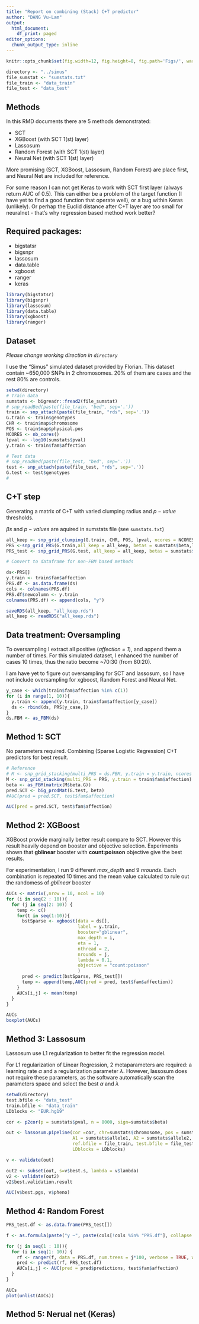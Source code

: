 ```yaml
---
title: "Report on combining (Stack) C+T predictor"
author: "DANG Vu-Lam"
output:
  html_document:
    df_print: paged
editor_options: 
  chunk_output_type: inline
---
```


```r
knitr::opts_chunk$set(fig.width=12, fig.height=8, fig.path='Figs/', warning = FALSE)

directory <- "../simus"
file_sumstat <- "sumstats.txt"
file_train <- "data_train"
file_test <- "data_test"
```

## Methods

In this RMD documents there are 5 methods demonstrated:

- SCT
- XGBoost (with SCT 1\hat(st) layer)
- Lassosum
- Random Forest (with SCT 1\hat(st) layer)
- Neural Net (with SCT 1\hat(st) layer)

More promising (SCT, XGBoost, Lassosum, Random Forest) are place first, and Neural Net are included for reference.

For some reason I can not get Keras to work with SCT first layer (always return AUC of 0.5). This can either be a problem of the target function (I have yet to find a good function that operate well), or a bug within Keras (unlikely). Or perhap the Euclid distance after C+T layer are too small for neuralnet - that's why regression based method work better?

## Required packages:

- bigstatsr
- bigsnpr
- lassosum
- data.table
- xgboost
- ranger
- keras

```r
library(bigstatsr)
library(bigsnpr)
library(lassosum)
library(data.table)
library(xgboost)
library(ranger)
```

## Dataset

*Please change working direction in `directory`*

I use the "Simus" simulated dataset provided by Florian. This dataset contain ~650,000 SNPs in 2 chromosomes. 20% of them are cases and the rest 80% are controls.


```r
setwd(directory) 
# Train data
sumstats <- bigreadr::fread2(file_sumstat)
# snp_readBed(paste(file_train, "bed", sep='.'))
train <- snp_attach(paste(file_train, "rds", sep='.'))
G.train <- train$genotypes
CHR <- train$map$chromosome
POS <- train$map$physical.pos
NCORES <- nb_cores()
lpval <- -log10(sumstats$pval)
y.train <- train$fam$affection

# Test data
# snp_readBed(paste(file_test, "bed", sep='.'))
test <- snp_attach(paste(file_test, "rds", sep='.'))
G.test <- test$genotypes
# 

```

## C+T step
Generating a matrix of C+T with varied clumping radius and $p-value$ thresholds.

$\beta s$ and $p-values$ are aquired in sumstats file (see `sumstats.txt`)

```r
all_keep <- snp_grid_clumping(G.train, CHR, POS, lpval, ncores = NCORES)
PRS <-snp_grid_PRS(G.train,all_keep = all_keep, betas = sumstats$beta,lpval)
PRS_test <- snp_grid_PRS(G.test, all_keep = all_keep, betas = sumstats$beta,lpval)

# Convert to dataframe for non-FBM based methods
```
```r
ds<-PRS[]
y.train <- train$fam$affection
PRS.df <- as.data.frame(ds)
cols <- colnames(PRS.df)
PRS.df$newcolumn <- y.train
colnames(PRS.df) <- append(cols, "y")
```

```r
saveRDS(all_keep, "all_keep.rds")
all_keep <- readRDS("all_keep.rds")
```
## Data treatment: Oversampling

To oversampling I extract all positive (*affection = 1*), and append them a number of times. For this simulated dataset, I enhanced the number of cases 10 times, thus the ratio become ~70:30 (from 80:20).

I am have yet to figure out oversampling for SCT and lassosum, so I have not include oversampling for xgboost, Random Forest and Neural Net.

```r
y_case <- which(train$fam$affection %in% c(1))
for (i in range(1, 10)){
  y.train <- append(y.train, train$fam$affection[y_case])
  ds <- rbind(ds, PRS[y_case,])
}
ds.FBM <- as_FBM(ds)
```

## Method 1: SCT

No parameters required. Combining (Sparse Logistic Regression) C+T predictors for best result.

```r
# Reference
# M <- snp_grid_stacking(multi_PRS = ds.FBM, y.train = y.train, ncores = NCORES)
M <- snp_grid_stacking(multi_PRS = PRS, y.train = train$fam$affection)
beta <- as_FBM(matrix(M$beta.G))
pred.SCT <- big_prodMat(G.test, beta)
#AUC(pred = pred.SCT, test$fam$affection)
```
```r
AUC(pred = pred.SCT, test$fam$affection)
```

## Method 2: XGBoost

XGBoost provide marginally better result compare to SCT. However this result heavily depend on booster and objective selection. Experiments shown that **gblinear** booster with **count:poisson** objective give the best results.

For experimentation, I run 9 different *max_depth* and 9 *nrounds*. Each combination is repeated 10 times and the mean value calculated to rule out the randomess of *gblinear* booster

```r
AUCs <- matrix(,nrow = 10, ncol = 10)
for (i in seq(2 : 10)){
  for (j in seq(2: 10)) {
    temp <- c()
    for(t in seq(1:10)){
      bstSparse <- xgboost(data = ds[], 
                           label = y.train, 
                           booster="gblinear",
                           max_depth = i, 
                           eta = 1, 
                           nthread = 2, 
                           nrounds = j, 
                           lambda = 0.1,
                           objective = "count:poisson"
                           )
      pred <- predict(bstSparse, PRS_test[])
      temp <- append(temp,AUC(pred = pred, test$fam$affection))
    }
    AUCs[i,j] <- mean(temp)
  }
}
```
```r
AUCs
boxplot(AUCs)
```

## Method 3: Lassosum

Lassosum use L1 regularization to better fit the regression model.

For L1 regularization of Linear Regression, 2 metaparameters are required: a learning rate $\alpha$ and a regularization parameter $\lambda$. However, lassosum does not require these parameters, as the software automatically scan the parameters space and select the best $\alpha$ and $\lambda$

```r
setwd(directory) 
test.bfile <- "data_test"
train.bfile <- "data_train"
LDblocks <- "EUR.hg19"

cor <- p2cor(p = sumstats$pval, n = 8000, sign=sumstats$beta)

out <- lassosum.pipeline(cor =cor, chr=sumstats$chromosome, pos = sumstats$physical.pos, 
                         A1 = sumstats$allele1, A2 = sumstats$allele2,
                         ref.bfile = file_train, test.bfile = file_test,
                         LDblocks = LDblocks)

v <- validate(out)

out2 <- subset(out, s=v$best.s, lambda = v$lambda)
v2 <- validate(out2)
v2$best.validation.result
```
```r
AUC(v$best.pgs, v$pheno)
```

## Method 4: Random Forest

```r
PRS_test.df <- as.data.frame(PRS_test[])

f <- as.formula(paste("y ~", paste(cols[!cols %in% "PRS.df"], collapse = " + ")))

for (j in seq(1 : 10)){
  for (i in seq(1: 10)) {
    rf <- ranger(f, data = PRS.df, num.trees = j*100, verbose = TRUE, write.forest = TRUE, alpha = (i/10))
    pred <- predict(rf, PRS_test.df)
    AUCs[i,j] <- AUC(pred = pred$predictions, test$fam$affection)
  }
}
```

```r
AUCs
plot(unlist(AUCs))
```

## Method 5: Nerual net (Keras)
